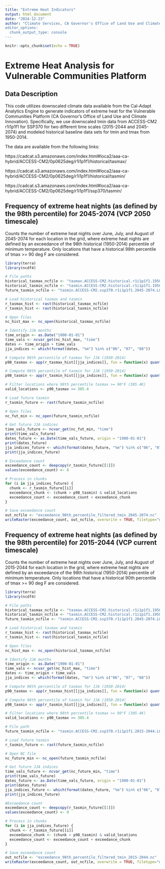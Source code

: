 ---
title: "Extreme Heat Indicators"
output: html_document
date: "2024-12-23"
author: "Climate Services, CA Governor's Office of Land Use and Climate Innovation
editor_options: 
  chunk_output_type: console
---

```{r setup, include=FALSE}
knitr::opts_chunk$set(echo = TRUE)
```

# Extreme Heat Analysis for Vulnerable Communities Platform

## Data Description

This code utilizes downscaled climate data available from the Cal-Adapt Analytics Engine to generate indicators of extreme heat for the Vulnerable Communities Platform (CA Governor's Office of Land Use and Climate Innovation). Specifically, we use downscaled tmin data from ACCESS-CM2 r1i1p1f1 for SSP370 for two different time scales (2015-2044 and 2045-2074) and modeled historical baseline data sets for tmin and tmax from 1950-2014.

The data are available from the following links:

https://cadcat.s3.amazonaws.com/index.html#loca2/aaa-ca-hybrid/ACCESS-CM2/0p0625deg/r1i1p1f1/historical/tasmax/

https://cadcat.s3.amazonaws.com/index.html#loca2/aaa-ca-hybrid/ACCESS-CM2/0p0625deg/r1i1p1f1/historical/tasmin/

https://cadcat.s3.amazonaws.com/index.html#loca2/aaa-ca-hybrid/ACCESS-CM2/0p0625deg/r1i1p1f1/ssp370/tasmin/ 


## Frequency of extreme heat nights (as defined by the 98th percentile) for 2045-2074 (VCP 2050 timescale)

Counts the number of extreme heat nights over June, July, and August of 2045-2074 for each location in the grid, where extreme heat nights are defined by an exceedance of the 98th historical (1950-2014) percentile of minimum temperature. Only locations that have a historical 98th percentile of tmax >= 90 deg F are considered.

```{r}
library(terra)
library(ncdf4)

# File paths
historical_tasmax_ncfile <- "tasmax.ACCESS-CM2.historical.r1i1p1f1.1950-2014.LOCA2_CA_hybrid_v20230115.nc"
historical_tasmin_ncfile <- "tasmin.ACCESS-CM2.historical.r1i1p1f1.1950-2014.LOCA2_CA_hybrid_v20230115.nc"
future_tasmin_ncfile <- "tasmin.ACCESS-CM2.ssp370.r1i1p1f1.2045-2074.LOCA2_CA_hybrid_v20230115.nc"

# Load historical tasmax and tasmin
r_tasmax_hist <- rast(historical_tasmax_ncfile)
r_tasmin_hist <- rast(historical_tasmin_ncfile)

# Open files
nc_hist_max <- nc_open(historical_tasmax_ncfile)

# Identify JJA months
time_origin <- as.Date("1900-01-01")
time_vals <- ncvar_get(nc_hist_max, "time")
dates <- time_origin + time_vals
jja_indices <- which(format(dates, "%m") %in% c("06", "07", "08"))

# Compute 98th percentile of tasmax for JJA (1950-2014)
p90_tasmax <- app(r_tasmax_hist[[jja_indices]], fun = function(x) quantile(x, 0.98, na.rm = TRUE))

# Compute 98th percentile of tasmin for JJA (1950-2014)
p98_tasmin <- app(r_tasmin_hist[[jja_indices]], fun = function(x) quantile(x, 0.98, na.rm = TRUE))

# Filter locations where 98th percentile tasmax >= 90°F (305.4K)
valid_locations <- p90_tasmax >= 305.4

# Load future tasmin
r_tasmin_future <- rast(future_tasmin_ncfile)

# Open files
nc_fut_min <- nc_open(future_tasmin_ncfile)

# Get future JJA indices
time_vals_future <- ncvar_get(nc_fut_min, "time")
print(time_vals_future)
dates_future <- as.Date(time_vals_future, origin = "1900-01-01")
print(dates_future)
jja_indices_future <- which(format(dates_future, "%m") %in% c("06", "07", "08"))
print(jja_indices_future)

# Exceedance count
exceedance_count <- deepcopy(r_tasmin_future[[1]])
values(exceedance_count) <- 0

# Process in chunks
for (i in jja_indices_future) {
  chunk <- r_tasmin_future[[i]]
  exceedance_chunk <- (chunk > p98_tasmin) & valid_locations
  exceedance_count <- exceedance_count + exceedance_chunk
}

# Save exceedance count
out_ncfile <- "exceedance_98th_percentile_filtered_tmin_2045-2074.nc"
writeRaster(exceedance_count, out_ncfile, overwrite = TRUE, filetype="netcdf")
```

## Frequency of extreme heat nights (as defined by the 98th percentile) for 2015-2044 (VCP current timescale)

Counts the number of extreme heat nights over June, July, and August of 2015-2044 for each location in the grid, where extreme heat nights are defined by an exceedance of the 98th historical (1950-2014) percentile of minimum temperature. Only locations that have a historical 90th percentile of tmax >= 90 deg F are considered.

```{r}
library(terra)
library(ncdf4)

# File paths
historical_tasmax_ncfile <- "tasmax.ACCESS-CM2.historical.r1i1p1f1.1950-2014.LOCA2_CA_hybrid_v20230115.nc"
historical_tasmin_ncfile <- "tasmin.ACCESS-CM2.historical.r1i1p1f1.1950-2014.LOCA2_CA_hybrid_v20230115.nc"
future_tasmin_ncfile <- "tasmin.ACCESS-CM2.ssp370.r1i1p1f1.2045-2074.LOCA2_CA_hybrid_v20230115.nc"

# Load historical tasmax and tasmin
r_tasmax_hist <- rast(historical_tasmax_ncfile)
r_tasmin_hist <- rast(historical_tasmin_ncfile)

# Open files
nc_hist_max <- nc_open(historical_tasmax_ncfile)

# Identify JJA months
time_origin <- as.Date("1900-01-01")
time_vals <- ncvar_get(nc_hist_max, "time")
dates <- time_origin + time_vals
jja_indices <- which(format(dates, "%m") %in% c("06", "07", "08"))

# Compute 98th percentile of tasmax for JJA (1950-2014)
p90_tasmax <- app(r_tasmax_hist[[jja_indices]], fun = function(x) quantile(x, 0.98, na.rm = TRUE))

# Compute 98th percentile of tasmin for JJA (1950-2014)
p98_tasmin <- app(r_tasmin_hist[[jja_indices]], fun = function(x) quantile(x, 0.98, na.rm = TRUE))

# Filter locations where 98th percentile tasmax >= 90°F (305.4K)
valid_locations <- p90_tasmax >= 305.4

# File path
future_tasmin_ncfile <- "tasmin.ACCESS-CM2.ssp370.r1i1p1f1.2015-2044.LOCA2_CA_hybrid_v20230115.nc"

# Load future tasmin
r_tasmin_future <- rast(future_tasmin_ncfile)

# Open NC file
nc_future_min <- nc_open(future_tasmin_ncfile)

# Get future JJA indices
time_vals_future <- ncvar_get(nc_future_min, "time")
print(time_vals_future)
dates_future <- as.Date(time_vals_future, origin = "1900-01-01")
print(dates_future)
jja_indices_future <- which(format(dates_future, "%m") %in% c("06", "07", "08"))
print(jja_indices_future)

#Exceedance count
exceedance_count <- deepcopy(r_tasmin_future[[1]])
values(exceedance_count) <- 0

# Process in chunks
for (i in jja_indices_future) {
  chunk <- r_tasmin_future[[i]]
  exceedance_chunk <- (chunk > p98_tasmin) & valid_locations
  exceedance_count <- exceedance_count + exceedance_chunk
}

# Save exceedance count
out_ncfile <- "exceedance_98th_percentile_filtered_tmin_2015-2044.nc"
writeRaster(exceedance_count, out_ncfile, overwrite = TRUE, filetype="netcdf")

```
